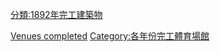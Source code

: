 {{10years|19世紀|完工體育場館|1892|各年份完工體育場館}}

[[Category:1892年體育|Venues completed]]
[[分類:1892年完工建築物|分類:1892年完工建築物]]
[[Category:各年份完工體育場館|Category:各年份完工體育場館]]
